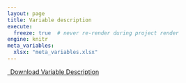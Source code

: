 ```yaml
---
layout: page
title: Variable description
execute:
  freeze: true  # never re-render during project render
engine: knitr 
meta_variables:
  xlsx: "meta_variables.xlsx"
---
```


```{=html}
<p class="text-center">
  <a class="btn btn-primary btn-lg meta_variables-download" href="`r rmarkdown::metadata$meta_variables$xlsx`" target="_blank">
    <i class="fa-solid fa-file-arrow-down"></i>&ensp;Download Variable Description
  </a>
</p>
```
